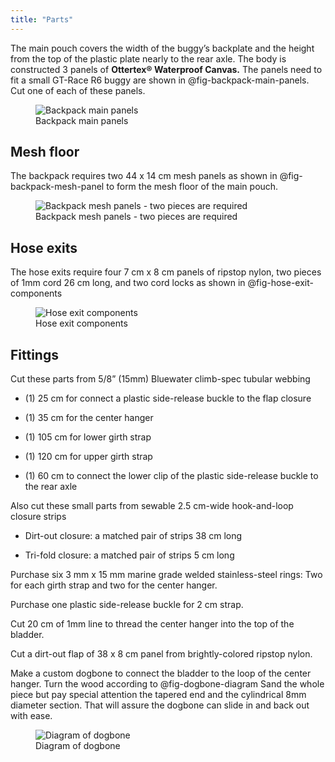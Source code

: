 ```yaml
---
title: "Parts"
---
```


The main pouch covers the width of the buggy's backplate and the height from the top of the plastic plate nearly to the rear axle. The body is constructed 3 panels of **Ottertex® Waterproof Canvas.** The panels need to fit a small GT-Race R6 buggy are shown in @fig-backpack-main-panels. Cut one of each of these panels.

![Backpack main panels](images/backpack-main-panels.jpg){#fig-backpack-main-panels fig-alt="Backpack main panels" fig-align="center"}

## Mesh floor

The backpack requires two 44 x 14 cm mesh panels as shown in @fig-backpack-mesh-panel to form the mesh floor of the main pouch.

![Backpack mesh panels - two pieces are required](images/backpack-mesh-panel.jpg){#fig-backpack-mesh-panel fig-alt="Backpack mesh panels - two pieces are required" fig-align="center"}

## Hose exits

The hose exits require four 7 cm x 8 cm panels of ripstop nylon, two pieces of 1mm cord 26 cm long, and two cord locks as shown in @fig-hose-exit-components

![Hose exit components](images/hose-exit-components.jpg){#fig-hose-exit-components fig-alt="Hose exit components" fig-align="center"}

## Fittings

Cut these parts from 5/8" (15mm) Bluewater climb-spec tubular webbing

-   \(1\) 25 cm for connect a plastic side-release buckle to the flap closure

-   \(1\) 35 cm for the center hanger

-   \(1\) 105 cm for lower girth strap

-   \(1\) 120 cm for upper girth strap

-   \(1\) 60 cm to connect the lower clip of the plastic side-release buckle to the rear axle

Also cut these small parts from sewable 2.5 cm-wide hook-and-loop closure strips

-   Dirt-out closure: a matched pair of strips 38 cm long

-   Tri-fold closure: a matched pair of strips 5 cm long

Purchase six 3 mm x 15 mm marine grade welded stainless-steel rings: Two for each girth strap and two for the center hanger.

Purchase one plastic side-release buckle for 2 cm strap.

Cut 20 cm of 1mm line to thread the center hanger into the top of the bladder.

Cut a dirt-out flap of 38 x 8 cm panel from brightly-colored ripstop nylon.

Make a custom dogbone to connect the bladder to the loop of the center hanger. Turn the wood according to @fig-dogbone-diagram Sand the whole piece but pay special attention the tapered end and the cylindrical 8mm diameter section. That will assure the dogbone can slide in and back out with ease.

![Diagram of dogbone](images/dogbone-diagram.jpg){#fig-dogbone-diagram}
